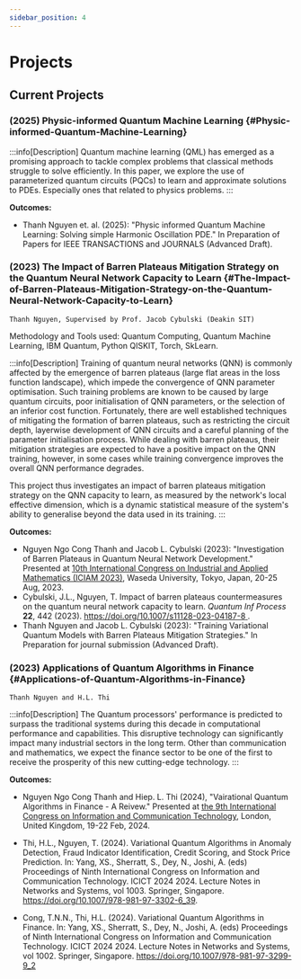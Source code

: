 ```yaml
---
sidebar_position: 4
---
```


# Projects

## Current Projects

### (2025) Physic-informed Quantum Machine Learning {#Physic-informed-Quantum-Machine-Learning}

:::info[Description]
Quantum machine learning (QML) has emerged as a promising approach to tackle complex problems that classical methods struggle to solve efficiently. In this paper, we explore the use of parameterized quantum circuits (PQCs) to learn and approximate solutions to PDEs. Especially ones that related to physics problems.
:::

**Outcomes:**
- Thanh Nguyen et. al. (2025): "Physic informed Quantum Machine Learning: Solving simple Harmonic Oscillation PDE." In Preparation of Papers for IEEE TRANSACTIONS and JOURNALS (Advanced Draft).

### (2023) The Impact of Barren Plateaus Mitigation Strategy on the Quantum Neural Network Capacity to Learn {#The-Impact-of-Barren-Plateaus-Mitigation-Strategy-on-the-Quantum-Neural-Network-Capacity-to-Learn}


`Thanh Nguyen, Supervised by Prof. Jacob Cybulski (Deakin SIT)`

Methodology and Tools used: Quantum Computing, Quantum Machine Learning, IBM Quantum, Python QISKIT, Torch, SkLearn.

:::info[Description]
Training of quantum neural networks (QNN) is commonly affected by the emergence of barren plateaus (large flat areas in the loss function landscape), which impede the convergence of QNN parameter optimisation. 
Such training problems are known to be caused by large quantum circuits, poor initialisation of QNN parameters, or the selection of an inferior cost function.
Fortunately, there are well established techniques of mitigating the formation of barren plateaus, such as restricting the circuit depth, layerwise development of QNN circuits and a careful planning of the parameter initialisation process. 
While dealing with barren plateaus, their mitigation strategies are expected to have a positive impact on the QNN training, however, in some cases while training convergence improves the overall QNN performance degrades.

This project thus investigates an impact of barren plateaus mitigation strategy on the QNN capacity to learn, as measured by the network's local effective dimension, which is a dynamic statistical measure of the system's ability to generalise beyond the data used in its training.
:::


**Outcomes:**
- Nguyen Ngo Cong Thanh and Jacob L. Cybulski (2023): "Investigation of Barren Plateaus in Quantum Neural Network Development." Presented at [10th International Congress on Industrial and Applied Mathematics (ICIAM 2023)](https://iciam2023.org/accepted_ps#13568_Investigation_of_Barren_Plateaus_in_Quantum_Neural_Network_Development), Waseda University, Tokyo, Japan, 20-25 Aug, 2023.
- Cybulski, J.L., Nguyen, T. Impact of barren plateaus countermeasures on the quantum neural network capacity to learn. *Quantum Inf Process* **22**, 442 (2023). [https://doi.org/10.1007/s11128-023-04187-8 <Icon icon="fa-solid fa-arrow-up-right-from-square" width="1em"/>](https://doi.org/10.1007/s11128-023-04187-8).
- Thanh Nguyen and Jacob L. Cybulski (2023): "Training Variational Quantum Models with Barren Plateaus Mitigation Strategies." In Preparation for journal submission (Advanced Draft).

### (2023) Applications of Quantum Algorithms in Finance {#Applications-of-Quantum-Algorithms-in-Finance}
`Thanh Nguyen and H.L. Thi`

:::info[Description]
The Quantum processors' performance is predicted to surpass the traditional systems during this decade in computational performance and capabilities. This disruptive technology can significantly impact many industrial sectors in the long term. Other than communication and mathematics, we expect the finance sector to be one of the first to receive the prosperity of this new cutting-edge technology.
:::

**Outcomes:**
- Nguyen Ngo Cong Thanh and Hiep. L. Thi (2024), "Vairational Quantum Algorithms in Finance - A Reivew." Presented at [the 9th International Congress on Information and Communication Technology](https://sched.co/1aGRv), London, United Kingdom, 19-22 Feb, 2024.

- Thi, H.L., Nguyen, T. (2024). Variational Quantum Algorithms in Anomaly Detection, Fraud Indicator Identification, Credit Scoring, and Stock Price Prediction. In: Yang, XS., Sherratt, S., Dey, N., Joshi, A. (eds) Proceedings of Ninth International Congress on Information and Communication Technology. ICICT 2024 2024. Lecture Notes in Networks and Systems, vol 1003. Springer, Singapore. https://doi.org/10.1007/978-981-97-3302-6_39.

- Cong, T.N.N., Thi, H.L. (2024). Variational Quantum Algorithms in Finance. In: Yang, XS., Sherratt, S., Dey, N., Joshi, A. (eds) Proceedings of Ninth International Congress on Information and Communication Technology. ICICT 2024 2024. Lecture Notes in Networks and Systems, vol 1002. Springer, Singapore. https://doi.org/10.1007/978-981-97-3299-9_2

